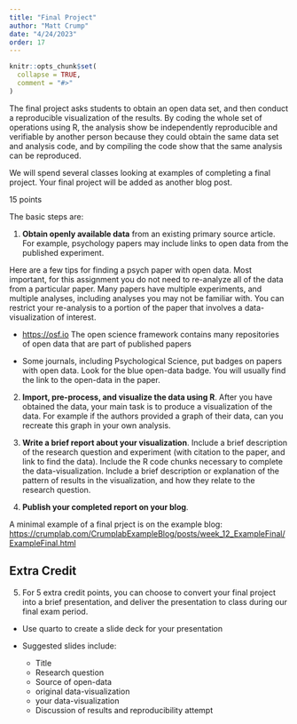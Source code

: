 ```yaml
---
title: "Final Project"
author: "Matt Crump"
date: "4/24/2023"
order: 17
---
```


```r
knitr::opts_chunk$set(
  collapse = TRUE,
  comment = "#>"
)
```

The final project asks students to obtain an open data set, and then conduct a reproducible visualization of the results. By coding the whole set of operations using R, the analysis show be independently reproducible and verifiable by another person because they could obtain the same data set and analysis code, and by compiling the code show that the same analysis can be reproduced.

We will spend several classes looking at examples of completing a final project. Your final project will be added as another blog post.

15 points

The basic steps are:

1. **Obtain openly available data** from an existing primary source article. For example, psychology papers may include links to open data from the published experiment. 

Here are a few tips for finding a psych paper with open data. Most important, for this assignment you do not need to re-analyze all of the data from a particular paper. Many papers have multiple experiments, and multiple analyses, including analyses you may not be familiar with. You can restrict your re-analysis to a portion of the paper that involves a data-visualization of interest.

- <https://osf.io> The open science framework contains many repositories of open data that are part of published papers

- Some journals, including Psychological Science, put badges on papers with open data. Look for the blue open-data badge. You will usually find the link to the open-data in the paper.

2. **Import, pre-process, and visualize the data using R**. After you have obtained the data, your main task is to produce a visualization of the data. For example if the authors provided a graph of their data, can you recreate this graph in your own analysis. 

3. **Write a brief report about your visualization**. Include a brief description of the research question and experiment (with citation to the paper, and link to find the data). Include the R code chunks necessary to complete the data-visualization. Include a brief description or explanation of the pattern of results in the visualization, and how they relate to the research question.

4. **Publish your completed report on your blog**. 

A minimal example of a final prject is on the example blog: <https://crumplab.com/CrumplabExampleBlog/posts/week_12_ExampleFinal/ExampleFinal.html>

## Extra Credit

5. For 5 extra credit points, you can choose to convert your final project into a brief presentation, and deliver the presentation to class during our final exam period.

  - Use quarto to create a slide deck for your presentation
  - Suggested slides include:

    - Title
    - Research question
    - Source of open-data
    - original data-visualization
    - your data-visualization
    - Discussion of results and reproducibility attempt




